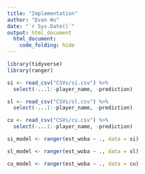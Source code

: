```yaml
---
title: "Implementation"
author: "Evan Wu"
date: "`r Sys.Date()`"
output: html_document
  html_document:
    code_folding: hide
---
```

```r
library(tidyverse)
library(ranger)

```

```r
si <- read_csv("CSVs/si.csv") %>% 
  select(-...1:-player_name, -prediction)

sl <- read_csv("CSVs/sl.csv") %>% 
  select(-...1:-player_name, -prediction)

cu <- read_csv("CSVs/cu.csv") %>% 
  select(-...1:-player_name, -prediction)
```

```r
si_model <- ranger(est_woba ~ ., data = si)
```

```r
sl_model <- ranger(est_woba ~ ., data = sl)
```

```r
cu_model <- ranger(est_woba ~ ., data = cu)
```

